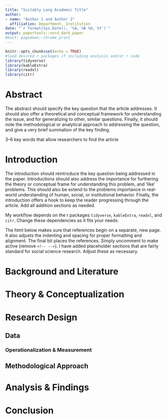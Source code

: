 ```yaml
---
title: "Suitably Long Academic Title"
author:
- name: "Author 1 and Author 2"
  affiliation: Department, Institution
date: "`r format(Sys.Date(), '%A, %B %d, %Y')`"
output: papertools::nord_dark_paper
#knit: pagedown::chrome_print
---
```


```r
knitr::opts_chunk$set(echo = TRUE)
#load desired r packages if including analysis and/or r code
library(tidyverse)
library(kableExtra)
library(readxl)
library(citr)
```

\newpage

# Abstract{-#Abstract}

\noindent The abstract should specify the key question that the article addresses. It should also offer a theoretical and conceptual framework for understanding the issue, and for generalizing to other, similar questions. Finally, it should note the methodological or analytical approach to addressing the question, and give a very brief summation of the key finding.

\noindent \textbf{Keywords:} 3--6 key words that allow researchers to find the article

\newpage

\pagenumbering{arabic}

<!-- remove {-} to allow section numbering -->

# Introduction {-}

The introduction should reintroduce the key question being addressed in the paper. Introductions should also address the importance for furthering the theory or conceptual frame for understanding this problem, and 'like' problems. This should also be extend to the problems importance in real-world understanding of human, social, or institutional behavior. Finally, the introduction offers a hook to keep the reader progressing through the article. Add all addition sections as needed.

My workflow depends on the r packages `tidyverse`, `kableExtra`, `readxl`, and `citr`. Change these dependencies as it fits your needs.

The html below makes sure that references begin on a separate, new page. It also adjusts the indenting and spacing for proper formatting and alignment. The final bit places the references. Simply uncomment to make active (remove `<!-- -->`). I have added placeholder sections that are fairly standard for social science research. Adjust these as necessary.

# Background and Literature {-}

# Theory & Conceptualization {-}

# Research Design {-}

## Data {-}

### Operationalization & Measurement {-}

## Methodological Approach {-}

# Analysis & Findings {-}

# Conclusion {-}


<!-- \newpage -->

<!-- # References -->

<!-- \setlength{\parindent}{-0.2in} -->
<!-- \setlength{\leftskip}{0.2in} -->
<!-- \setlength{\parskip}{8pt} -->
<!-- \noindent -->

<!-- <div id="refs"></div> -->
